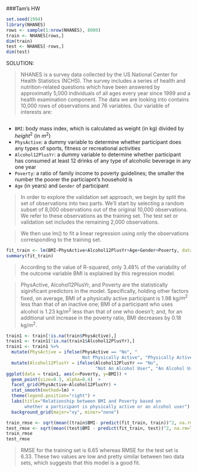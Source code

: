 ###Tam's HW



```r
set.seed(1994)
library(NHANES)
rows <- sample(1:nrow(NHANES), 8000)
train <- NHANES[rows,]
dim(train)
test <- NHANES[-rows,]
dim(test)
```

SOLUTION:

> NHANES is a survey data collected by the US National Center for Health Statistics (NCHS). The survey includes a series of health and nutrition-related questions which have been answered by approximatly 5,000 individuals of all ages every year since 1999 and a health examination component. The data we are looking into contains 10,000 rows of observations and 76 variables. Our variable of interests are: 
```r
```
- `BMI`: body mass index, which is calculated as weight (in kg) divided by $height^2$ (in $m^2$)
- `PhysActive`: a dummy variable to determine whether participant does any types of sports, fitness or recreational activities
- `Alcohol12PlusYr`: a dummy variable to determine whether participant has consumed at least 12 drinks of any type of alcoholic beverage in any one year
- `Poverty`: a ratio of family income to poverty guidelines; the smaller the number the poorer the particiapnt's household is
- `Age` (in years) and `Gender` of participant

> In order to explore the validation set approach, we begin by split the set of observations into two parts. We’ll start by selecting a random subset of 8,000 observations out of the original 10,000 observations. We refer to these observations as the training set. The test set or validation set includes the remaining 2,000 observations. 

> We then use lm() to fit a linear regression using only the observations corresponding to the training set.

```r
fit_train <- lm(BMI~PhysActive+Alcohol12PlusYr+Age+Gender+Poverty, data=train)
summary(fit_train)
```

> According to the value of R-squared, only 3.48% of the variability of the outcome variable BMI is explained by this regression model. 

> PhysActive, Alcohol12PlusYr, and Poverty are the statistically siginificant predictors in the model. Specifically, holding other factors fixed, on average, BMI of a physically active participant is  1.98 kg/$m^2$ less than that of an inactive one; BMI of a participant who uses alcohol is 1.23 kg/$m^2$ less than that of one who doesn't; and, for an additional unit increase in the poverty ratio, BMI decreases by 0.18 kg/$m^2$. 

```r
train1 <- train[!is.na(train$PhysActive),]
train1 <- train1[!is.na(train1$Alcohol12PlusYr),]
train1 <- train1 %>% 
  mutate(PhysActive = ifelse(PhysActive == "No", "
                             Not Physically Active", "Physically Active")) %>%
  mutate(Alcohol12PlusYr = ifelse(Alcohol12PlusYr == "No", 
                                  "Not An Alcohol User", "An Alcohol User"))
ggplot(data = train1, aes(x=Poverty, y=BMI)) + 
  geom_point(size=0.3, alpha=0.4)  +
  facet_grid(PhysActive~Alcohol12PlusYr) + 
  stat_smooth(method=lm) +
  theme(legend.position="right") + 
  labs(title="Relationship between BMI and Poverty based on 
       whether a participant is physically active or an alcohol user") +
  background_grid(major="xy", minor="none")
```

```r
train_rmse <- sqrt(mean((train$BMI- predict(fit_train, train))^2, na.rm = TRUE))
test_rmse <- sqrt(mean((test$BMI - predict(fit_train, test))^2, na.rm=TRUE))
train_rmse
test_rmse
```

> RMSE for the training set is 6.65 whereas RMSE for the test set is 6.33. These two values are low and pretty similar between two data sets, which suggests that this model is a good fit. 